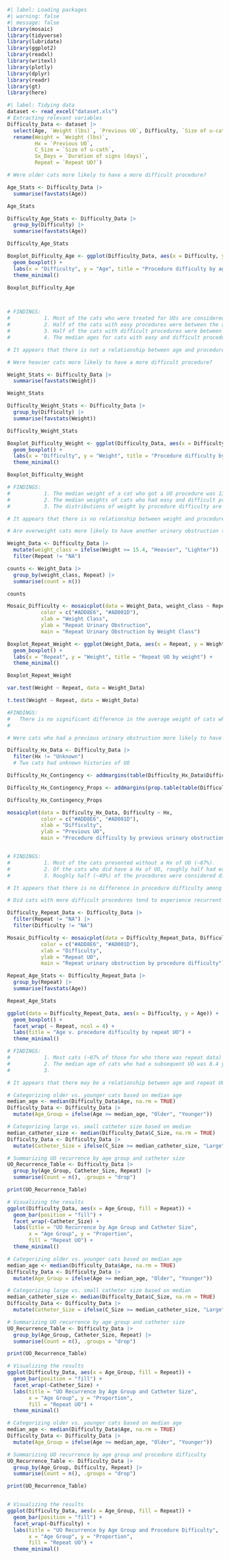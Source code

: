 ```r
#| label: Loading packages
#| warning: false
#| message: false
library(mosaic)   
library(tidyverse)
library(lubridate)
library(ggplot2)
library(readxl)
library(writexl)
library(plotly)
library(dplyr)
library(readr)
library(gt)
library(here)
```

```r
#| label: Tidying data
dataset <- read_excel("dataset.xls")
# Extracting relevant variables
Difficulty_Data <- dataset |>
  select(Age, `Weight (lbs)`, `Previous UO`, Difficulty, `Size of u-cath`, `Duration of signs (days)`, `Repeat UO?`) |>
  rename(Weight = `Weight (lbs)`,
         Hx = `Previous UO`,
         C_Size = `Size of u-cath`,
         Sx_Days = `Duration of signs (days)`,
         Repeat = `Repeat UO?`)
```

```r
# Were older cats more likely to have a more difficult procedure?

Age_Stats <- Difficulty_Data |>
  summarise(favstats(Age))

Age_Stats

Difficulty_Age_Stats <- Difficulty_Data |>
  group_by(Difficulty) |>
  summarise(favstats(Age))

Difficulty_Age_Stats

Boxplot_Difficulty_Age <- ggplot(Difficulty_Data, aes(x = Difficulty, y = Age)) +
  geom_boxplot() +
  labs(x = "Difficulty", y = "Age", title = "Procedure difficulty by age") +
  theme_minimal()

Boxplot_Difficulty_Age



# FINDINGS:
#           1. Most of the cats who were treated for UOs are considered young (< 9). The median age of a treated cat was 4.75 years.
#           2. Half of the cats with easy procedures were between the ages of 3 and 7 years old.
#           3. Half of the cats with difficult procedures were between the ages of 3 and 8.8 years old.
#           4. The median ages for cats with easy and difficult procedures are very similar.

# It appears that there is not a relationship between age and procedure difficulty.
```

```r
# Were heavier cats more likely to have a more difficult procedure?

Weight_Stats <- Difficulty_Data |>
  summarise(favstats(Weight))

Weight_Stats

Difficulty_Weight_Stats <- Difficulty_Data |>
  group_by(Difficulty) |>
  summarise(favstats(Weight))

Difficulty_Weight_Stats

Boxplot_Difficulty_Weight <- ggplot(Difficulty_Data, aes(x = Difficulty, y = Weight)) +
  geom_boxplot() +
  labs(x = "Difficulty", y = "Weight", title = "Procedure difficulty by weight") +
  theme_minimal()

Boxplot_Difficulty_Weight

# FINDINGS:
#           1. The median weight of a cat who got a UO procedure was 13.2 lbs.
#           2. The median weights of cats who had easy and difficult procedures are 13.0 and 13.2 years, respectively.
#           3. The distributions of weight by procedure difficulty are both unimodal and roughly equally distributed.

# It appears that there is no relationship between weight and procedure difficulty.
```


```r

# Are overweight cats more likely to have another urinary obstruction than their healthy-weight counterparts?

Weight_Data <- Difficulty_Data |>
  mutate(weight_class = ifelse(Weight >= 15.4, "Heavier", "Lighter")) |>
  filter(Repeat != "NA")

counts <- Weight_Data |> 
  group_by(weight_class, Repeat) |>
  summarise(count = n()) 

counts

Mosaic_Difficulty <- mosaicplot(data = Weight_Data, weight_class ~ Repeat, 
           color = c("#ADD8E6", "#AD001D"),
           xlab = "Weight Class",
           ylab = "Repeat Urinary Obstruction",
           main = "Repeat Urinary Obstruction by Weight Class")

Boxplot_Repeat_Weight <- ggplot(Weight_Data, aes(x = Repeat, y = Weight)) +
  geom_boxplot() +
  labs(x = "Repeat", y = "Weight", title = "Repeat UO by weight") +
  theme_minimal()

Boxplot_Repeat_Weight

var.test(Weight ~ Repeat, data = Weight_Data)

t.test(Weight ~ Repeat, data = Weight_Data)

#FINDINGS:
#   There is no significant difference in the average weight of cats who had a repeat UO versus not having a repeat UO
#

```


```r
# Were cats who had a previous urinary obstruction more likely to have a more difficult procedure?

Difficulty_Hx_Data <- Difficulty_Data |>
  filter(Hx != "Unknown")
  # Two cats had unknown histories of UO

Difficulty_Hx_Contingency <- addmargins(table(Difficulty_Hx_Data$Difficulty, Difficulty_Hx_Data$Hx))

Difficulty_Hx_Contingency_Props <- addmargins(prop.table(table(Difficulty_Hx_Data$Difficulty, Difficulty_Hx_Data$Hx)))

Difficulty_Hx_Contingency_Props

mosaicplot(data = Difficulty_Hx_Data, Difficulty ~ Hx, 
           color = c("#ADD8E6", "#AD001D"),
           xlab = "Difficulty",
           ylab = "Previous UO",
           main = "Procedure difficulty by previous urinary obstruction")


# FINDINGS:
#           1. Most of the cats presented without a Hx of UO (~87%).
#           2. Of the cats who did have a Hx of UO, roughly half had easy procedures.
#           3. Roughly half (~49%) of the procedures were considered difficult.

# It appears that there is no difference in procedure difficulty among cats that presented with a Hx of UO and those who did not.
```


```r
# Did cats with more difficult procedures tend to experience recurrent UOs?

Difficulty_Repeat_Data <- Difficulty_Data |>
  filter(Repeat != "NA") |>
  filter(Difficulty != "NA")

Mosaic_Difficulty <- mosaicplot(data = Difficulty_Repeat_Data, Difficulty ~ Repeat, 
           color = c("#ADD8E6", "#AD001D"),
           xlab = "Difficulty",
           ylab = "Repeat UO",
           main = "Repeat urinary obstruction by procedure difficulty")

Repeat_Age_Stats <- Difficulty_Repeat_Data |>
  group_by(Repeat) |>
  summarise(favstats(Age))

Repeat_Age_Stats

ggplot(data = Difficulty_Repeat_Data, aes(x = Difficulty, y = Age)) + 
  geom_boxplot() + 
  facet_wrap( ~ Repeat, ncol = 4) + 
  labs(title = "Age v. procedure difficulty by repeat UO") + 
  theme_minimal()

# FINDINGS:
#           1. Most cats (~87% of those for who there was repeat data) did not get another UO after the procedure.
#           2. The median age of cats who had a subsequent UO was 8.4 years compared to 4.6 among cats who did not get another.
#           3. 

# It appears that there may be a relationship between age and repeat UO regardless of procedure difficulty, suggesting that younger cats fare better.
```
```r
# Categorizing older vs. younger cats based on median age
median_age <- median(Difficulty_Data$Age, na.rm = TRUE)
Difficulty_Data <- Difficulty_Data |> 
  mutate(Age_Group = ifelse(Age >= median_age, "Older", "Younger"))

# Categorizing large vs. small catheter size based on median
median_catheter_size <- median(Difficulty_Data$C_Size, na.rm = TRUE)
Difficulty_Data <- Difficulty_Data |> 
  mutate(Catheter_Size = ifelse(C_Size >= median_catheter_size, "Large", "Small"))

# Summarizing UO recurrence by age group and catheter size
UO_Recurrence_Table <- Difficulty_Data |> 
  group_by(Age_Group, Catheter_Size, Repeat) |> 
  summarise(Count = n(), .groups = "drop")

print(UO_Recurrence_Table)

# Visualizing the results
ggplot(Difficulty_Data, aes(x = Age_Group, fill = Repeat)) +
  geom_bar(position = "fill") +
  facet_wrap(~Catheter_Size) +
  labs(title = "UO Recurrence by Age Group and Catheter Size",
       x = "Age Group", y = "Proportion",
       fill = "Repeat UO") +
  theme_minimal()

```

```r
# Categorizing older vs. younger cats based on median age
median_age <- median(Difficulty_Data$Age, na.rm = TRUE)
Difficulty_Data <- Difficulty_Data |> 
  mutate(Age_Group = ifelse(Age >= median_age, "Older", "Younger"))

# Categorizing large vs. small catheter size based on median
median_catheter_size <- median(Difficulty_Data$C_Size, na.rm = TRUE)
Difficulty_Data <- Difficulty_Data |> 
  mutate(Catheter_Size = ifelse(C_Size >= median_catheter_size, "Large", "Small"))

# Summarizing UO recurrence by age group and catheter size
UO_Recurrence_Table <- Difficulty_Data |> 
  group_by(Age_Group, Catheter_Size, Repeat) |> 
  summarise(Count = n(), .groups = "drop")

print(UO_Recurrence_Table)

# Visualizing the results
ggplot(Difficulty_Data, aes(x = Age_Group, fill = Repeat)) +
  geom_bar(position = "fill") +
  facet_wrap(~Catheter_Size) +
  labs(title = "UO Recurrence by Age Group and Catheter Size",
       x = "Age Group", y = "Proportion",
       fill = "Repeat UO") +
  theme_minimal()

```
```r
# Categorizing older vs. younger cats based on median age
median_age <- median(Difficulty_Data$Age, na.rm = TRUE)
Difficulty_Data <- Difficulty_Data |> 
  mutate(Age_Group = ifelse(Age >= median_age, "Older", "Younger"))

# Summarizing UO recurrence by age group and procedure difficulty
UO_Recurrence_Table <- Difficulty_Data |> 
  group_by(Age_Group, Difficulty, Repeat) |> 
  summarise(Count = n(), .groups = "drop")

print(UO_Recurrence_Table)


# Visualizing the results
ggplot(Difficulty_Data, aes(x = Age_Group, fill = Repeat)) +
  geom_bar(position = "fill") +
  facet_wrap(~Difficulty) +
  labs(title = "UO Recurrence by Age Group and Procedure Difficulty",
       x = "Age Group", y = "Proportion",
       fill = "Repeat UO") +
  theme_minimal()
```


